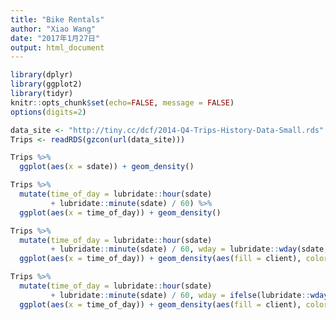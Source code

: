 ```yaml
---
title: "Bike Rentals"
author: "Xiao Wang"
date: "2017年1月27日"
output: html_document
---
```


```r
library(dplyr)
library(ggplot2)
library(tidyr)
knitr::opts_chunk$set(echo=FALSE, message = FALSE)
options(digits=2)
```

```r
data_site <- "http://tiny.cc/dcf/2014-Q4-Trips-History-Data-Small.rds"
Trips <- readRDS(gzcon(url(data_site)))
```

```r
Trips %>% 
  ggplot(aes(x = sdate)) + geom_density()
```

```r
Trips %>%
  mutate(time_of_day = lubridate::hour(sdate) 
         + lubridate::minute(sdate) / 60) %>%
  ggplot(aes(x = time_of_day)) + geom_density()
```

```r
Trips %>%
  mutate(time_of_day = lubridate::hour(sdate) 
         + lubridate::minute(sdate) / 60, wday = lubridate::wday(sdate, label = TRUE)) %>%
  ggplot(aes(x = time_of_day)) + geom_density(aes(fill = client), color = NA, alpha = 0.4, position = position_stack()) + facet_wrap(~wday)
```

```r
Trips %>%
  mutate(time_of_day = lubridate::hour(sdate) 
         + lubridate::minute(sdate) / 60, wday = ifelse(lubridate::wday(sdate) %in% c(1,7), "weekend", "weekday")) %>%
  ggplot(aes(x = time_of_day)) + geom_density(aes(fill = client), color = NA, alpha = 0.4) + facet_grid(wday ~ .)
```